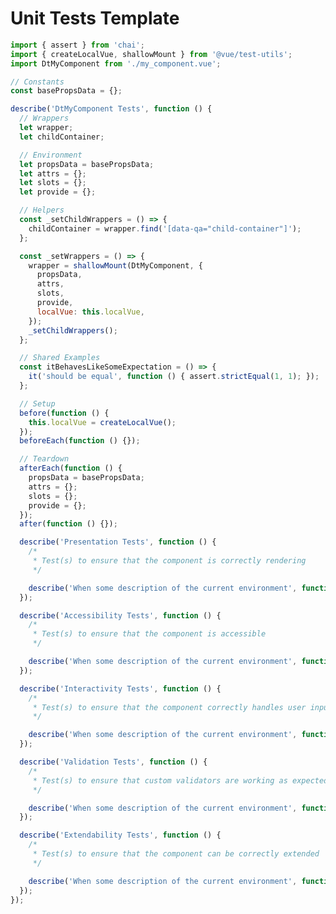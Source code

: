 <Meta title="Docs/Templates/Unit Tests" />

# Unit Tests Template

```js
import { assert } from 'chai';
import { createLocalVue, shallowMount } from '@vue/test-utils';
import DtMyComponent from './my_component.vue';

// Constants
const basePropsData = {};

describe('DtMyComponent Tests', function () {
  // Wrappers
  let wrapper;
  let childContainer;

  // Environment
  let propsData = basePropsData;
  let attrs = {};
  let slots = {};
  let provide = {};

  // Helpers
  const _setChildWrappers = () => {
    childContainer = wrapper.find('[data-qa="child-container"]');
  };

  const _setWrappers = () => {
    wrapper = shallowMount(DtMyComponent, {
      propsData,
      attrs,
      slots,
      provide,
      localVue: this.localVue,
    });
    _setChildWrappers();
  };

  // Shared Examples
  const itBehavesLikeSomeExpectation = () => {
    it('should be equal', function () { assert.strictEqual(1, 1); });
  };

  // Setup
  before(function () {
    this.localVue = createLocalVue();
  });
  beforeEach(function () {});

  // Teardown
  afterEach(function () {
    propsData = basePropsData;
    attrs = {};
    slots = {};
    provide = {};
  });
  after(function () {});

  describe('Presentation Tests', function () {
    /*
     * Test(s) to ensure that the component is correctly rendering
     */

    describe('When some description of the current environment', function () {});
  });

  describe('Accessibility Tests', function () {
    /*
     * Test(s) to ensure that the component is accessible
     */

    describe('When some description of the current environment', function () {});
  });

  describe('Interactivity Tests', function () {
    /*
     * Test(s) to ensure that the component correctly handles user input
     */

    describe('When some description of the current environment', function () {});
  });

  describe('Validation Tests', function () {
    /*
     * Test(s) to ensure that custom validators are working as expected
     */

    describe('When some description of the current environment', function () {});
  });

  describe('Extendability Tests', function () {
    /*
     * Test(s) to ensure that the component can be correctly extended
     */

    describe('When some description of the current environment', function () {});
  });
});
```
